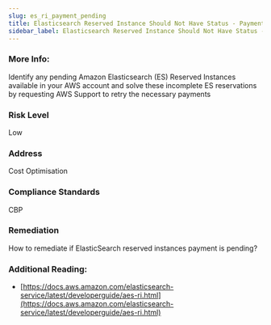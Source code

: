 ```yaml
---
slug: es_ri_payment_pending
title: Elasticsearch Reserved Instance Should Not Have Status - Payment Pending
sidebar_label: Elasticsearch Reserved Instance Should Not Have Status - Payment Pending
---
```


### More Info:

Identify any pending Amazon Elasticsearch (ES) Reserved Instances available in your AWS account and solve these incomplete ES reservations by requesting AWS Support to retry the necessary payments

### Risk Level

Low

### Address

Cost Optimisation

### Compliance Standards

CBP

### Remediation

How to remediate if ElasticSearch reserved instances payment is pending?

### Additional Reading:

- [https://docs.aws.amazon.com/elasticsearch-service/latest/developerguide/aes-ri.html](https://docs.aws.amazon.com/elasticsearch-service/latest/developerguide/aes-ri.html) 

